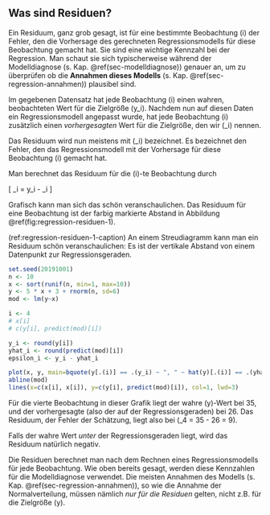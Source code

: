 ## Was sind Residuen? {#sec-residuen}

Ein Residuum, ganz grob gesagt, ist für eine bestimmte Beobachtung \(i\) der Fehler, den die Vorhersage des gerechneten Regressionsmodells für diese Beobachtung gemacht hat. Sie sind eine wichtige Kennzahl bei der Regression. Man schaut sie sich typischerweise während der Modelldiagnose (s. Kap. \@ref(sec-modelldiagnose)) genauer an, um zu überprüfen ob die **Annahmen dieses Modells** (s. Kap. \@ref(sec-regression-annahmen)) plausibel sind.

Im gegebenen Datensatz hat jede Beobachtung \(i\) einen wahren, beobachteten Wert für die Zielgröße \(y_i\). Nachdem nun auf diesen Daten ein Regressionsmodell angepasst wurde, hat jede Beobachtung \(i\) zusätzlich einen *vorhergesagten* Wert für die Zielgröße, den wir \(\hat{y}_i\) nennen.

Das Residuum wird nun meistens mit \(\hat{\epsilon}_i\) bezeichnet. Es bezeichnet den Fehler, den das Regressionsmodell mit der Vorhersage für diese Beobachtung \(i\) gemacht hat.

Man berechnet das Residuum für die \(i\)-te Beobachtung durch

\[ \hat{\epsilon}_i = y_i - \hat{y}_i \]

Grafisch kann man sich das schön veranschaulichen. Das Residuum für eine Beobachtung ist der farbig markierte Abstand in Abbildung \@ref(fig:regression-residuen-1).

(ref:regression-residuen-1-caption) An einem Streudiagramm kann man ein Residuum schön veranschaulichen: Es ist der vertikale Abstand von einem Datenpunkt zur Regressionsgeraden.

```r
set.seed(20191001)
n <- 10
x <- sort(runif(n, min=1, max=10))
y <- 5 * x + 3 + rnorm(n, sd=6)
mod <- lm(y~x)

i <- 4
# x[i]
# c(y[i], predict(mod)[i])

y_i <- round(y[i])
yhat_i <- round(predict(mod)[i])
epsilon_i <- y_i - yhat_i

plot(x, y, main=bquote(y[.(i)] == .(y_i) ~ ", " ~ hat(y)[.(i)] == .(yhat_i) ~ ", " ~ hat(epsilon[.(i)]) == .(epsilon_i)))
abline(mod)
lines(x=c(x[i], x[i]), y=c(y[i], predict(mod)[i]), col=1, lwd=3)
```

Für die vierte Beobachtung in dieser Grafik liegt der wahre \(y\)-Wert bei 35, und der vorhergesagte (also der auf der Regressionsgeraden) bei 26. Das Residuum, der Fehler der Schätzung, liegt also bei \(\hat{\epsilon}_4 = 35 - 26 = 9\).

Falls der wahre Wert *unter* der Regressionsgeraden liegt, wird das Residuum natürlich negativ.

Die Residuen berechnet man nach dem Rechnen eines Regressionsmodells für jede Beobachtung. Wie oben bereits gesagt, werden diese Kennzahlen für die Modelldiagnose verwendet. Die meisten Annahmen des Modells (s. Kap. \@ref(sec-regression-annahmen)), so wie die Annahme der Normalverteilung, müssen nämlich *nur für die Residuen* gelten, nicht z.B. für die Zielgröße \(y\).
